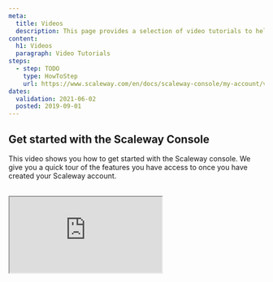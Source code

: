 ```yaml
---
meta:
  title: Videos
  description: This page provides a selection of video tutorials to help you getting started with the Scaleway console.
content:
  h1: Videos
  paragraph: Video Tutorials
steps:
  - step: TODO
    type: HowToStep
    url: https://www.scaleway.com/en/docs/scaleway-console/my-account/videos
dates:
  validation: 2021-06-02
  posted: 2019-09-01
---
```


## Get started with the Scaleway Console

This video shows you how to get started with the Scaleway console. We give you a quick tour of the features you have access to once you have created your Scaleway account.

<br />  
<Iframe src="https://www.youtube.com/embed/bKm9SKO5fYk" title="YouTube video player" />
